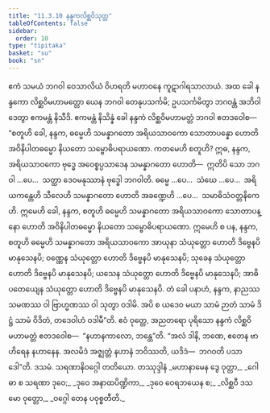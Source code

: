 ```yaml
---
title: "11.3.10 နန္ဒကလိစ္ဆဝိသုတ္တ"
tableOfContents: false
sidebar:
  order: 10
type: "tipitaka"
basket: "su"
book: "sn"
---
```



<DynamicBreadcrumb />

<Division number="1026" book="sn" e="ch" v="18" p="432">

<Paragraph number="1988" book="sn">
ဧကံ သမယံ ဘဂဝါ ဝေသာလိယံ ဝိဟရတိ မဟာဝနေ ကူဋာဂါရသာလာယံ. အထ ခေါ နန္ဒကော လိစ္ဆဝိမဟာမတ္တော ယေန ဘဂဝါ တေနုပသင်္ကမိ; ဥပသင်္ကမိတွာ ဘဂဝန္တံ အဘိဝါဒေတွာ ဧကမန္တံ နိသီဒိ. ဧကမန္တံ နိသိန္နံ ခေါ နန္ဒကံ လိစ္ဆဝိမဟာမတ္တံ ဘဂဝါ ဧတဒဝေါစ—
</Paragraph>

<Paragraph number="1989" book="sn">
“စတူဟိ ခေါ, နန္ဒက, ဓမ္မေဟိ သမန္နာဂတော အရိယသာဝကော သောတာပန္နော ဟောတိ အဝိနိပါတဓမ္မော နိယတော သမ္ဗောဓိပရာယဏော. ကတမေဟိ စတူဟိ? ဣဓ, နန္ဒက, အရိယသာဝကော ဗုဒ္ဓေ အဝေစ္စပ္ပသာဒေန သမန္နာဂတော ဟောတိ—  ဣတိပိ သော ဘဂဝါ …ပေ…  သတ္ထာ ဒေဝမနုဿာနံ ဗုဒ္ဓေါ ဘဂဝါတိ. ဓမ္မေ …ပေ…  သံဃေ …ပေ…  အရိယကန္တေဟိ သီလေဟိ သမန္နာဂတော ဟောတိ အခဏ္ဍေဟိ …ပေ…  သမာဓိသံဝတ္တနိကေဟိ. ဣမေဟိ ခေါ, နန္ဒက, စတူဟိ ဓမ္မေဟိ သမန္နာဂတော အရိယသာဝကော သောတာပန္နော ဟောတိ အဝိနိပါတဓမ္မော နိယတော သမ္ဗောဓိပရာယဏော.
</Paragraph>

<Paragraph number="1990" book="sn">
ဣမေဟိ စ ပန, နန္ဒက, စတူဟိ ဓမ္မေဟိ သမန္နာဂတော အရိယသာဝကော အာယုနာ သံယုတ္တော ဟောတိ ဒိဗ္ဗေနပိ မာနုသေနပိ; ဝဏ္ဏေန သံယုတ္တော ဟောတိ ဒိဗ္ဗေနပိ မာနုသေနပိ; သုခေန သံယုတ္တော ဟောတိ ဒိဗ္ဗေနပိ မာနုသေနပိ; ယသေန သံယုတ္တော ဟောတိ ဒိဗ္ဗေနပိ မာနုသေနပိ; အာဓိပတေယျေန သံယုတ္တော ဟောတိ ဒိဗ္ဗေနပိ မာနုသေနပိ. တံ ခေါ ပနာဟံ, နန္ဒက, နာညဿ သမဏဿ ဝါ ဗြာဟ္မဏဿ ဝါ သုတွာ ဝဒါမိ. အပိ စ ယဒေဝ မယာ သာမံ ဉာတံ သာမံ ဒိဋ္ဌံ သာမံ ဝိဒိတံ, တဒေဝါဟံ ဝဒါမီ”တိ.
</Paragraph>

<Paragraph number="1991" book="sn">
ဧဝံ ဝုတ္တေ, အညတရော ပုရိသော နန္ဒကံ လိစ္ဆဝိမဟာမတ္တံ ဧတဒဝေါစ—  “နဟာနကာလော, ဘန္တေ”တိ. “အလံ ဒါနိ, ဘဏေ, ဧတေန ဗာဟိရေန နဟာနေန. အလမိဒံ အဇ္ဈတ္တံ နဟာနံ ဘဝိဿတိ, ယဒိဒံ—  ဘဂဝတိ ပသာဒေါ”တိ.

</Paragraph>
</Division>

<Paragraph number="1992" type="center" book="sn">
ဒသမံ.



</Paragraph>

<Paragraph number="1993" type="center" book="sn">
သရဏာနိဝဂ္ဂေါ တတိယော.



</Paragraph>

<Paragraph number="1994" type="center" book="sn">
တဿုဒ္ဒါနံ


</Paragraph>

<Paragraph number="1995" type="verses" book="sn">
_မဟာနာမေန ဒွေ ဝုတ္တာ,_  
_ဂေါဓာ စ သရဏာ ဒုဝေ;_  
_ဒုဝေ အနာထပိဏ္ဍိကာ,_  
_ဒုဝေ ဝေရဘယေန စ;_  
_လိစ္ဆဝီ ဒသမော ဝုတ္တော,_  
_ဝဂ္ဂေါ တေန ပဝုစ္စတီတိ._
</Paragraph>